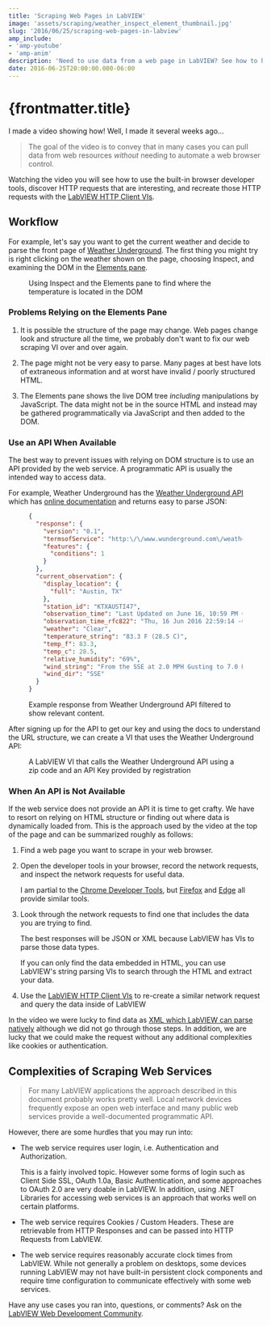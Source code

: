 ```yaml
---
title: 'Scraping Web Pages in LabVIEW'
image: 'assets/scraping/weather_inspect_element_thumbnail.jpg'
slug: '2016/06/25/scraping-web-pages-in-labview'
amp_include:
- 'amp-youtube'
- 'amp-anim'
description: 'Need to use data from a web page in LabVIEW? See how to hunt for data in a web page or use reliable APIs from web services.'
date: 2016-06-25T20:00:00.000-06:00
---
```


# {frontmatter.title}

I made a video showing how! Well, I made it <HoverHint hint="Some might even call it months...">several weeks ago...</HoverHint>

<amp-youtube width="480" height="270" layout="responsive" data-videoid="T-j1cvgNJ1I"></amp-youtube>

> The goal of the video is to convey that in many cases you can pull data from web resources *without* needing to automate a web browser control.

Watching the video you will see how to use the built-in browser developer tools, discover HTTP requests that are interesting, and recreate those HTTP requests with the [LabVIEW HTTP Client VIs][http_vi_docs_url].

## Workflow

For example, let's say you want to get the current weather and decide to parse the front page of [Weather Underground][weather_underground_homepage_url]. The first thing you might try is right clicking on the weather shown on the page, choosing Inspect, and examining the DOM in the [Elements pane][chrome_dev_tools_elements_pane_url].

<figure>

<amp-anim width="640" height="509" layout="responsive" src="/assets/scraping/weather_inspect_element.gif"></amp-anim>

<figcaption>
Using Inspect and the Elements pane to find where the temperature is located in the DOM
</figcaption>
</figure>

### Problems Relying on the Elements Pane

1. It is possible the structure of the page may change. Web pages change look and structure all the time, we probably don't want to fix our web scraping VI over and over again.

2. The page might not be very easy to parse. Many pages at best have lots of extraneous information and at worst have invalid / poorly structured HTML.

3. The Elements pane shows the live DOM tree *including* manipulations by JavaScript. The data might not be in the source HTML and instead may be gathered programmatically via JavaScript and then added to the DOM.

### Use an API When Available

The best way to prevent issues with relying on DOM structure is to use an API provided by the web service. A programmatic API is usually the intended way to access data.

For example, Weather Underground has the [Weather Underground API][weather_underground_api_url] which has [online documentation][weather_underground_api_docs_url] and returns easy to parse JSON:

<figure>

```json
{
  "response": {
    "version": "0.1",
    "termsofService": "http:\/\/www.wunderground.com\/weather\/api\/d\/terms.html",
    "features": {
      "conditions": 1
    }
  },
  "current_observation": {
    "display_location": {
      "full": "Austin, TX"
    },
    "station_id": "KTXAUSTI47",
    "observation_time": "Last Updated on June 16, 10:59 PM CDT",
    "observation_time_rfc822": "Thu, 16 Jun 2016 22:59:14 -0500",
    "weather": "Clear",
    "temperature_string": "83.3 F (28.5 C)",
    "temp_f": 83.3,
    "temp_c": 28.5,
    "relative_humidity": "69%",
    "wind_string": "From the SSE at 2.0 MPH Gusting to 7.0 MPH",
    "wind_dir": "SSE"
  }
}
```

<figcaption>
Example response from Weather Underground API filtered to show relevant content.
</figcaption>
</figure>

After signing up for the API to get our key and using the docs to understand the URL structure, we can create a VI that uses the Weather Underground API:

<figure>

<amp-img width="733" height="286" layout="responsive" src="/assets/scraping/weather_underground_api.png"></amp-img>

<figcaption>
A LabVIEW VI that calls the Weather Underground API using a zip code and an API Key provided by registration
</figcaption>
</figure>

### When An API is Not Available

If the web service does not provide an API it is time to get crafty. We have to resort on relying on HTML structure or finding out where data is dynamically loaded from. This is the approach used by the video at the top of the page and can be summarized roughly as follows:

1. Find a web page you want to scrape in your web browser.

2. Open the developer tools in your browser, record the network requests, and inspect the network requests for useful data.

    I am partial to the [Chrome Developer Tools][chrome_dev_tools_url], but [Firefox][firefox_dev_tools_url] and [Edge][edge_dev_tools_url] all provide similar tools.

3. Look through the network requests to find one that includes the data you are trying to find.

    The best responses will be JSON or XML because LabVIEW has VIs to parse those data types.

    If you can only find the data embedded in HTML, you can use LabVIEW's string parsing VIs to search through the HTML and extract your data.

4. Use the [LabVIEW HTTP Client VIs][http_vi_docs_url] to re-create a similar network request and query the data inside of LabVIEW

In the video we were lucky to find data as [XML which LabVIEW can parse natively][labview_xml_parsing_url] although we did not go through those steps. In addition, we are lucky that we could make the request without any additional complexities like cookies or authentication.

## Complexities of Scraping Web Services

> For many LabVIEW applications the approach described in this document probably works pretty well. Local network devices frequently expose an open web interface and many public web services provide a well-documented programmatic API.

However, there are some hurdles that you may run into:

- The web service requires user login, i.e. <HoverHint hint="Telling the service who you are or who you represent">Authentication</HoverHint> and <HoverHint hint="Figuring out what you can do or requesting something to do">Authorization.</HoverHint>

    This is a fairly involved topic. However some forms of login such as Client Side SSL, OAuth 1.0a, Basic Authentication, and some approaches to OAuth 2.0 are very doable in LabVIEW. In addition, using .NET Libraries for accessing web services is an approach that works well on certain platforms.

- The web service requires Cookies / Custom Headers. These are retrievable from HTTP Responses and can be passed into HTTP Requests from LabVIEW.

- The web service requires reasonably accurate clock times from LabVIEW. While not generally a problem on desktops, some devices running LabVIEW may not have built-in persistent clock components and require time configuration to communicate effectively with some web services.

Have any use cases you ran into, questions, or comments? Ask on the [LabVIEW Web Development Community][community_page_url].

[http_vi_docs_url]: https://zone.ni.com/reference/en-XX/help/371361M-01/lvcomm/http_client/
[community_page_url]: https://decibel.ni.com/content/docs/DOC-47455
[chrome_dev_tools_url]: https://developers.google.com/web/tools/chrome-devtools/profile/network-performance/resource-loading?hl=en#network-panel-overview
[firefox_dev_tools_url]: https://developer.mozilla.org/en-US/docs/Tools/Network_Monitor
[edge_dev_tools_url]: https://developer.microsoft.com/en-us/microsoft-edge/platform/documentation/f12-devtools-guide/network/ "We don't talk about Internet Explorer here, unless we do"
[weather_underground_homepage_url]: https://www.wunderground.com/ "Take a look at the source with developer tools, there is a lot going on"
[weather_underground_api_url]: https://www.wunderground.com/weather/api
[weather_underground_api_docs_url]: https://www.wunderground.com/weather/api/d/docs
[chrome_dev_tools_elements_pane_url]: https://developers.google.com/web/tools/chrome-devtools/iterate/inspect-styles/
[labview_xml_parsing_url]: http://zone.ni.com/reference/en-XX/help/371361M-01/lvconcepts/parsing_xml_files_in_lv/
